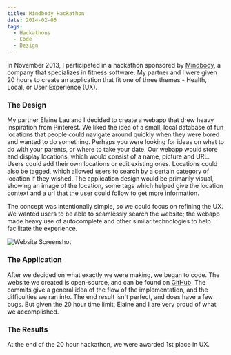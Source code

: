 ```yaml
---
title: Mindbody Hackathon
date: 2014-02-05
tags:
  - Hackathons
  - Code
  - Design
---
```


In November 2013, I participated in a hackathon sponsored by [Mindbody](https://www.mindbodyonline.com), a company that specializes in fitness software. My partner and I were given 20 hours to create an application that fit one of three themes - Health, Local, or User Experience (UX).

### The Design

My partner Elaine Lau and I decided to create a webapp that drew heavy inspiration from Pinterest. We liked the idea of a small, local database of fun locations that people could navigate around quickly when they were bored and wanted to do something. Perhaps you were looking for ideas on what to do with your parents, or where to take your date. Our webapp would store and display locations, which would consist of a name, picture and URL. Users could add their own locations or edit existing ones. Locations could also be tagged, which allowed users to search by a certain category of location if they wished. The application design would be primarily visual, showing an image of the location, some tags which helped give the location context and a url that the user could follow to get more information.

The concept was intentionally simple, so we could focus on refining the UX. We wanted users to be able to seamlessly search the website; the webapp made heavy use of autocomplete and other similar technologies to help facilitate the experience.

<Image
  src="/images/posts/mindbody.png"
  alt="Website Screenshot"
  width={1054}
  height={970}
  unoptimized
/>

### The Application

After we decided on what exactly we were making, we began to code. The website we created is open-source, and can be found on [GitHub](https://github.com/ianmitchell/mindbody). The commits give a general idea of the flow of the implementation, and the difficulties we ran into. The end result isn't perfect, and does have a few bugs. But given the 20 hour time limit, Elaine and I are very proud of what we accomplished.

### The Results

At the end of the 20 hour hackathon, we were awarded 1st place in UX.
